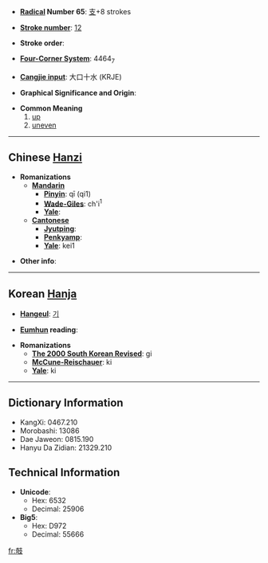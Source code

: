 * '''[[Wiktionary:Chinese radical index| Radical]] Number 65''': [[Wiktionary:Chinese radical index 支|支]]+8 strokes

* '''[[Wiktionary:Chinese total strokes index|Stroke number]]''': [[Wiktionary:Chinese total strokes index 12|12]]

* '''Stroke order''': 

* '''[[Wiktionary:Chinese four corner index|Four-Corner System]]''': 4464<sub>7</sub>

* '''[[Wiktionary:Chinese Cangjie index|Cangjie input]]''': 大口十水 (KRJE)

* '''Graphical Significance and Origin''': 

* '''Common Meaning'''
*# [[up]]
*# [[uneven]]

----

== Chinese [[Hanzi]] ==

* '''Romanizations'''
** '''[[Mandarin]]'''
*** '''[[Pinyin]]''': qī (qi1)
*** '''[[Wade-Giles]]''': ch'i<sup>1</sup>
*** '''[[Yale]]''': 
** '''[[Cantonese]]'''
*** '''[[Jyutping]]''':
*** '''[[Penkyamp]]''': 
*** '''[[Yale]]''': kei1

* '''Other info''': 

----

== Korean [[Hanja]] ==

* '''[[Hangeul]]''': [[기]]

* '''[[Eumhun]] reading''': 

* '''Romanizations'''
** '''[[The 2000 South Korean Revised Romanization|The 2000 South Korean Revised]]''': gi
** '''[[McCune-Reischauer]]''': ki
** '''[[Yale]]''': ki

----

== Dictionary Information ==

* KangXi: 0467.210
* Morobashi: 13086
* Dae Jaweon: 0815.190
* Hanyu Da Zidian: 21329.210

== Technical Information ==

* '''Unicode''':
** Hex: 6532
** Decimal: 25906
* '''Big5''':
** Hex: D972
** Decimal: 55666

[[fr:攲]]